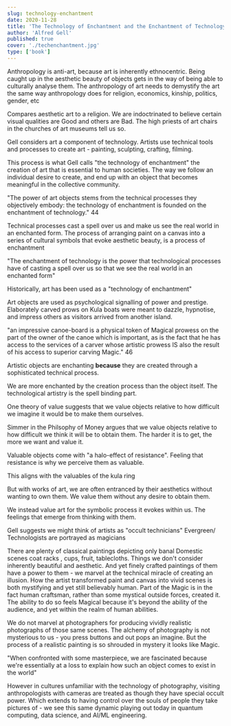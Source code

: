 ```yaml
---
slug: technology-enchantment
date: 2020-11-28
title: 'The Technology of Enchantment and the Enchantment of Technology'
author: 'Alfred Gell'
published: true
cover: './techenchantment.jpg'
type: ['book']
---
```


Anthropology is anti-art, because art is inherently ethnocentric. Being caught up in the aesthetic beauty of objects gets in the way of being able to culturally analyse them. The anthropology of art needs to demystify the art the same way anthropology does for religion, economics, kinship, politics, gender, etc

Compares aesthetic art to a religion. We are indoctrinated to believe certain visual qualities are Good and others are Bad. The high priests of art chairs in the churches of art museums tell us so.

Gell considers art a component of technology. Artists use technical tools and processes to create art - painting, sculpting, crafting, filming.

This process is what Gell calls "the technology of enchantment" 
the creation of art that is essential to human societies. The way we follow an individual desire to create, and end up with an object that becomes meaningful in the collective community. 

"The power of art objects stems from the technical processes they objectively embody: the technology of enchantment is founded on the enchantment of technology." 44

Technical processes cast a spell over us and make us see the real world in an enchanted form. The process of arranging paint on a canvas into a series of cultural symbols that evoke aesthetic beauty, is a process of enchantment
    
"The enchantment of technology is the power that technological processes have of casting a spell over us so that we see the real world in an enchanted form"

Historically, art has been used as a "technology of enchantment"

Art objects are used as psychological signalling of power and prestige. Elaborately carved prows on Kula boats were meant to dazzle, hypnotise, and impress others as visitors arrived from another island.

"an impressive canoe-board is a physical token of Magical prowess on the part of the owner of the canoe which is important, as is the fact that he has access to the services of a carver whose artistic prowess IS also the result of his access to superior carving Magic." 46

Artistic objects are enchanting **because** they are created through a sophisticated technical process.

We are more enchanted by the creation process than the object itself. The technological artistry is the spell binding part.

One theory of value suggests that we value objects relative to how difficult we imagine it would be to make them ourselves. 

Simmer in the Philsophy of Money argues that we value objects relative to how difficult we think it will be to obtain them. The harder it is to get, the more we want and value it.

Valuable objects come with "a halo-effect of resistance". Feeling that resistance is why we perceive them as valuable.

This aligns with the valuables of the kula ring

But with works of art, we are often entranced by their aesthetics without wanting to own them. We value them without any desire to obtain them.

We instead value art for the symbolic process it evokes within us. The feelings that emerge from thinking with them.

Gell suggests we might think of artists as "occult technicians" 
Evergreen/ Technologists are portrayed as magicians

There are plenty of classical paintings depicting only banal Domestic scenes 
coat racks , cups, fruit, tablecloths. Things we don't consider inherently beautiful and aesthetic. And yet finely crafted paintings of them have a power to them - we marvel at the technical miracle of creating an illusion. How the artist transformed paint and canvas into vivid scenes is both mystifying and yet still believably human. Part of the Magic is in the fact human craftsman, rather than some mystical outside forces, created it. The ability to do so feels Magical because it's beyond the ability of the audience, and yet within the realm of human abilities.

We do not marvel at photographers for producing vividly realistic photographs of those same scenes. The alchemy of photography is not mysterious to us - you press buttons and out pops an imagine. But the process of a realistic painting is so shrouded in mystery it looks like Magic.

"When confronted with some masterpiece, we are fascinated because we're essentially at a loss to explain how such an object comes to exist in the world"

However in cultures unfamiliar with the technology of photography, visiting anthropologists with cameras are treated as though they have special occult power. Which extends to having control over the souls of people they take pictures of - we see this same dynamic playing out today in quantum computing, data science, and AI/ML engineering.